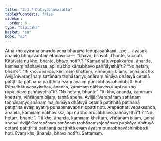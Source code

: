 ```yaml
---
title: "2.3.7 Dutiyabhavasutta"
tableOfContents: false
sidebar:
  order: 8
type: "tipitaka"
basket: "su"
book: "a3"
---
```



<DynamicBreadcrumb />

<Division number="78" book="a3">

<Paragraph number="695" book="a3">
Atha kho āyasmā ānando yena bhagavā tenupasaṅkami …pe…  āyasmā ānando bhagavantaṃ etadavoca—  “bhavo, bhavoti, bhante, vuccati. Kittāvatā nu kho, bhante, bhavo hotī”ti?
</Paragraph>

<Paragraph number="696" book="a3">
“Kāmadhātuvepakkañca, ānanda, kammaṃ nābhavissa, api nu kho kāmabhavo paññāyethā”ti? “No hetaṃ, bhante”. “Iti kho, ānanda, kammaṃ khettaṃ, viññāṇaṃ bījaṃ, taṇhā sneho. Avijjānīvaraṇānaṃ sattānaṃ taṇhāsaṃyojanānaṃ hīnāya dhātuyā cetanā patiṭṭhitā patthanā patiṭṭhitā evaṃ āyatiṃ punabbhavābhinibbatti hoti.
</Paragraph>

<Paragraph number="697" book="a3">
Rūpadhātuvepakkañca, ānanda, kammaṃ nābhavissa, api nu kho rūpabhavo paññāyethā”ti? “No hetaṃ, bhante”. “Iti kho, ānanda, kammaṃ khettaṃ, viññāṇaṃ bījaṃ, taṇhā sneho. Avijjānīvaraṇānaṃ sattānaṃ taṇhāsaṃyojanānaṃ majjhimāya dhātuyā cetanā patiṭṭhitā patthanā patiṭṭhitā evaṃ āyatiṃ punabbhavābhinibbatti hoti.
</Paragraph>

<Paragraph number="698" book="a3">
Arūpadhātuvepakkañca, ānanda, kammaṃ nābhavissa, api nu kho arūpabhavo paññāyethā”ti? “No hetaṃ, bhante”. “Iti kho, ānanda, kammaṃ khettaṃ, viññāṇaṃ bījaṃ, taṇhā sneho. Avijjānīvaraṇānaṃ sattānaṃ taṇhāsaṃyojanānaṃ paṇītāya dhātuyā cetanā patiṭṭhitā patthanā patiṭṭhitā evaṃ āyatiṃ punabbhavābhinibbatti hoti. Evaṃ kho, ānanda, bhavo hotī”ti.

</Paragraph>
</Division>

<Paragraph number="699" type="center" book="a3">
Sattamaṃ.
</Paragraph>